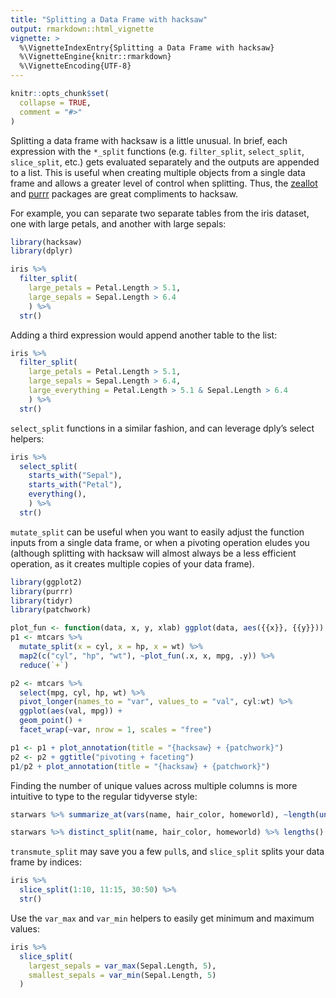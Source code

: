 ```yaml
---
title: "Splitting a Data Frame with hacksaw"
output: rmarkdown::html_vignette
vignette: >
  %\VignetteIndexEntry{Splitting a Data Frame with hacksaw}
  %\VignetteEngine{knitr::rmarkdown}
  %\VignetteEncoding{UTF-8}
---
```


```r
knitr::opts_chunk$set(
  collapse = TRUE,
  comment = "#>"
)
```

Splitting a data frame with hacksaw is a little unusual. In brief, each expression with the `*_split` functions (e.g. `filter_split`, `select_split`, `slice_split`, etc.) gets evaluated separately and the outputs are appended to a list. This is useful when creating multiple objects from a single data frame and allows a greater level of control when splitting. Thus, the [zeallot](https://github.com/r-lib/zeallot) and [purrr](https://github.com/tidyverse/purrr) packages are great compliments to hacksaw.

For example, you can separate two separate tables from the iris dataset, one with large petals, and another with large sepals:

```r
library(hacksaw)
library(dplyr)

iris %>% 
  filter_split(
    large_petals = Petal.Length > 5.1,
    large_sepals = Sepal.Length > 6.4
    ) %>% 
  str()
```

Adding a third expression would append another table to the list:

```r
iris %>% 
  filter_split(
    large_petals = Petal.Length > 5.1,
    large_sepals = Sepal.Length > 6.4,
    large_everything = Petal.Length > 5.1 & Sepal.Length > 6.4
    ) %>% 
  str()
```

`select_split` functions in a similar fashion, and can leverage dply's select helpers:

```r
iris %>% 
  select_split(
    starts_with("Sepal"),
    starts_with("Petal"),
    everything(),
    ) %>% 
  str()
```

`mutate_split` can be useful when you want to easily adjust the function inputs from a single data frame, or when a pivoting operation eludes you (although splitting with hacksaw will almost always be a less efficient operation, as it creates multiple copies of your data frame).

```r
library(ggplot2)
library(purrr)
library(tidyr)
library(patchwork)

plot_fun <- function(data, x, y, xlab) ggplot(data, aes({{x}}, {{y}})) + geom_point() + xlab(xlab)
p1 <- mtcars %>%
  mutate_split(x = cyl, x = hp, x = wt) %>%
  map2(c("cyl", "hp", "wt"), ~plot_fun(.x, x, mpg, .y)) %>%
  reduce(`+`)

p2 <- mtcars %>%
  select(mpg, cyl, hp, wt) %>%
  pivot_longer(names_to = "var", values_to = "val", cyl:wt) %>%
  ggplot(aes(val, mpg)) +
  geom_point() +
  facet_wrap(~var, nrow = 1, scales = "free")

p1 <- p1 + plot_annotation(title = "{hacksaw} + {patchwork}")
p2 <- p2 + ggtitle("pivoting + faceting")
p1/p2 + plot_annotation(title = "{hacksaw} + {patchwork}")
```

Finding the number of unique values across multiple columns is more intuitive to type to the regular tidyverse style:

```r
starwars %>% summarize_at(vars(name, hair_color, homeworld), ~length(unique(.)))

starwars %>% distinct_split(name, hair_color, homeworld) %>% lengths()
```

`transmute_split` may save you a few `pull`s, and `slice_split` splits your data frame by indices:

```r
iris %>% 
  slice_split(1:10, 11:15, 30:50) %>% 
  str()
```

Use the `var_max` and `var_min` helpers to easily get minimum and maximum values:

```r
iris %>% 
  slice_split(
    largest_sepals = var_max(Sepal.Length, 5),
    smallest_sepals = var_min(Sepal.Length, 5)
  )
```

